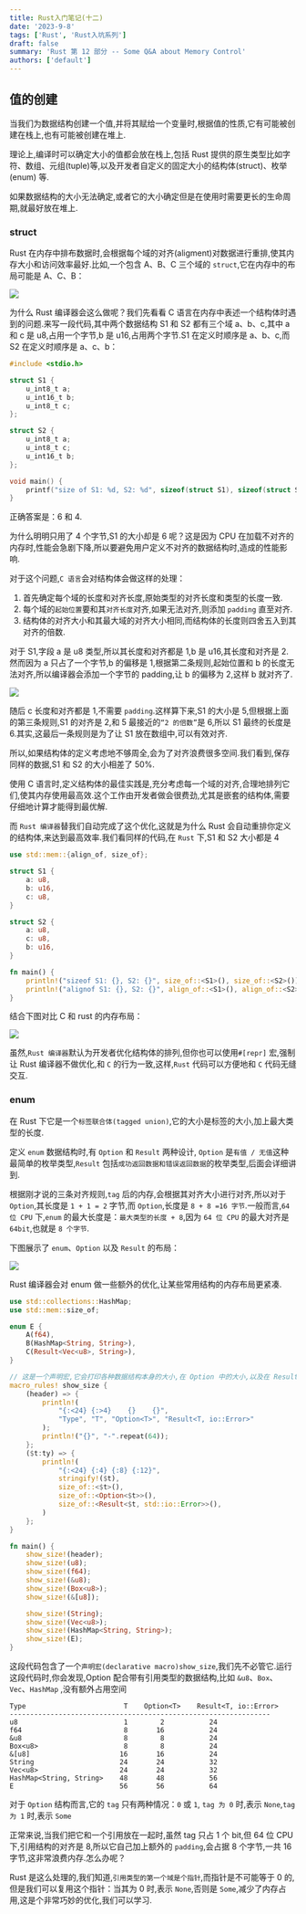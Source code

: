 ```yaml
---
title: Rust入门笔记(十二)
date: '2023-9-8'
tags: ['Rust', 'Rust入坑系列']
draft: false
summary: 'Rust 第 12 部分 -- Some Q&A about Memory Control'
authors: ['default']
---
```



<TOCInline toc={props.toc} exclude="Overview" toHeading={3} />

## 值的创建

当我们为数据结构创建一个值,并将其赋给一个变量时,根据值的性质,它有可能被创建在栈上,也有可能被创建在堆上.

理论上,编译时可以确定大小的值都会放在栈上,包括 Rust 提供的原生类型比如字符、数组、元组(tuple)等,以及开发者自定义的固定大小的结构体(struct)、枚举(enum) 等.

如果数据结构的大小无法确定,或者它的大小确定但是在使用时需要更长的生命周期,就最好放在堆上.

### struct

Rust 在内存中排布数据时,会根据每个域的对齐(aligment)对数据进行重排,使其内存大小和访问效率最好.比如,一个包含 A、B、C 三个域的 `struct`,它在内存中的布局可能是 A、C、B：

![](https://static001.geekbang.org/resource/image/0a/c4/0a1151168af2a19a23f8db16df101cc4.jpg?wh=2483x979)

为什么 Rust 编译器会这么做呢？我们先看看 C 语言在内存中表述一个结构体时遇到的问题.来写一段代码,其中两个数据结构 S1 和 S2 都有三个域 a、b、c,其中 a 和 c 是 u8,占用一个字节,b 是 u16,占用两个字节.S1 在定义时顺序是 a、b、c,而 S2 在定义时顺序是 a、c、b：

```c
#include <stdio.h>

struct S1 {
    u_int8_t a;
    u_int16_t b;
    u_int8_t c;
};

struct S2 {
    u_int8_t a;
    u_int8_t c;
    u_int16_t b;
};

void main() {
    printf("size of S1: %d, S2: %d", sizeof(struct S1), sizeof(struct S2));
}
```

正确答案是：6 和 4.

为什么明明只用了 4 个字节,S1 的大小却是 6 呢？这是因为 CPU 在加载不对齐的内存时,性能会急剧下降,所以要避免用户定义不对齐的数据结构时,造成的性能影响.

对于这个问题,`C 语言`会对结构体会做这样的处理：

1. 首先确定每个域的长度和对齐长度,原始类型的对齐长度和类型的长度一致.
2. 每个域的`起始位置`要和其`对齐长度`对齐,如果无法对齐,则添加 `padding` 直至对齐.
3. 结构体的对齐大小和其最大域的对齐大小相同,而结构体的长度则四舍五入到其对齐的倍数.

对于 S1,字段 a 是 u8 类型,所以其长度和对齐都是 1,b 是 u16,其长度和对齐是 2.然而因为 a 只占了一个字节,b 的偏移是 1,根据第二条规则,起始位置和 b 的长度无法对齐,所以编译器会添加一个字节的 padding,让 b 的偏移为 2,这样 b 就对齐了.

![](https://static001.geekbang.org/resource/image/f7/37/f724ce693e12745d7ba976044e5aa937.jpg?wh=2956x1113)

随后 c 长度和对齐都是 1,不需要 `padding`.这样算下来,S1 的大小是 5,但根据上面的第三条规则,S1 的对齐是 2,和 5 最接近的`“2 的倍数”`是 6,所以 S1 最终的长度是 6.其实,这最后一条规则是为了让 S1 放在数组中,可以有效对齐.

所以,如果结构体的定义考虑地不够周全,会为了对齐浪费很多空间.我们看到,保存同样的数据,S1 和 S2 的大小相差了 50%.

使用 C 语言时,定义结构体的最佳实践是,充分考虑每一个域的对齐,合理地排列它们,使其内存使用最高效.这个工作由开发者做会很费劲,尤其是嵌套的结构体,需要仔细地计算才能得到最优解.

而 `Rust 编译器`替我们自动完成了这个优化,这就是为什么 Rust 会自动重排你定义的结构体,来达到最高效率.我们看同样的代码,在 `Rust` 下,S1 和 S2 大小都是 4

```rust
use std::mem::{align_of, size_of};

struct S1 {
    a: u8,
    b: u16,
    c: u8,
}

struct S2 {
    a: u8,
    c: u8,
    b: u16,
}

fn main() {
    println!("sizeof S1: {}, S2: {}", size_of::<S1>(), size_of::<S2>());
    println!("alignof S1: {}, S2: {}", align_of::<S1>(), align_of::<S2>());
}
```

结合下图对比 C 和 rust 的内存布局：

![](https://static001.geekbang.org/resource/image/3d/42/3db1a2ccebf936aa10d9c1bd7fcf8a42.jpg?wh=3612x2093)

虽然,`Rust 编译器`默认为开发者优化结构体的排列,但你也可以使用`#[repr]` 宏,强制让 Rust 编译器不做优化,和 `C` 的行为一致,这样,`Rust` 代码可以方便地和 `C` 代码无缝交互.

### enum

在 Rust 下它是一个`标签联合体(tagged union)`,它的大小是标签的大小,加上最大类型的长度.

定义 `enum` 数据结构时,有 `Option` 和 `Result` 两种设计, `Option` 是`有值 / 无值`这种最简单的枚举类型,`Result` 包括`成功返回数据和错误返回数据`的枚举类型,后面会详细讲到.

根据刚才说的三条对齐规则,`tag` 后的内存,会根据其对齐大小进行对齐,所以对于 `Option`,其长度是 `1 + 1 = 2` 字节,而 `Option`,长度是 `8 + 8 =16 字节`.一般而言,`64 位 CPU` 下,`enum` 的最大长度是：`最大类型的长度 + 8`,因为 `64 位 CPU` 的最大对齐是 `64bit`,也就是 `8 个字节`.

下图展示了 `enum`、`Option` 以及 `Result` 的布局：

![](https://static001.geekbang.org/resource/image/f2/82/f22b2700de556385efbc44f04dd6b982.jpg?wh=2956x996)

Rust 编译器会对 enum 做一些额外的优化,让某些常用结构的内存布局更紧凑.

```rust
use std::collections::HashMap;
use std::mem::size_of;

enum E {
    A(f64),
    B(HashMap<String, String>),
    C(Result<Vec<u8>, String>),
}

// 这是一个声明宏,它会打印各种数据结构本身的大小,在 Option 中的大小,以及在 Result 中的大小
macro_rules! show_size {
    (header) => {
        println!(
            "{:<24} {:>4}    {}    {}",
            "Type", "T", "Option<T>", "Result<T, io::Error>"
        );
        println!("{}", "-".repeat(64));
    };
    ($t:ty) => {
        println!(
            "{:<24} {:4} {:8} {:12}",
            stringify!($t),
            size_of::<$t>(),
            size_of::<Option<$t>>(),
            size_of::<Result<$t, std::io::Error>>(),
        )
    };
}

fn main() {
    show_size!(header);
    show_size!(u8);
    show_size!(f64);
    show_size!(&u8);
    show_size!(Box<u8>);
    show_size!(&[u8]);

    show_size!(String);
    show_size!(Vec<u8>);
    show_size!(HashMap<String, String>);
    show_size!(E);
}
```

这段代码包含了一个`声明宏(declarative macro)show_size`,我们先不必管它.运行这段代码时,你会发现,Option 配合带有引用类型的数据结构,比如 `&u8`、`Box`、`Vec`、`HashMap` ,没有额外占用空间

```
Type                        T    Option<T>    Result<T, io::Error>
----------------------------------------------------------------
u8                          1        2           24
f64                         8       16           24
&u8                         8        8           24
Box<u8>                     8        8           24
&[u8]                      16       16           24
String                     24       24           32
Vec<u8>                    24       24           32
HashMap<String, String>    48       48           56
E                          56       56           64
```

对于 `Option` 结构而言,它的 `tag` 只有两种情况：`0` 或 `1`, `tag 为 0` 时,表示 `None`,`tag 为 1` 时,表示 `Some`

正常来说,当我们把它和一个引用放在一起时,虽然 tag 只占 1 个 bit,但 64 位 CPU 下,引用结构的对齐是 8,所以它自己加上额外的 `padding`,会占据 8 个字节,一共 16 字节,这非常浪费内存.怎么办呢？

Rust 是这么处理的,我们知道,`引用类型的第一个域是个指针`,而指针是不可能等于 0 的,但是我们可以复用这个指针：当其为 0 时,表示 `None`,否则是 `Some`,减少了内存占用,这是个非常巧妙的优化,我们可以学习.
